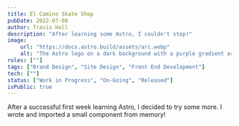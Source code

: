 ```yaml
---
title: El Camino Skate Shop
pubDate: 2022-07-08
author: Travis Hall
description: "After learning some Astro, I couldn't stop!"
image:
    url: "https://docs.astro.build/assets/arc.webp"
    alt: "The Astro logo on a dark background with a purple gradient arc."
roles: [""]
tags: ["Brand Design", "Site Design", "Front End Development"]
tech: [""]
status: ["Work in Progress", "On-Going", "Released"]
isPublic: true
---
```


<div class="text-teal-950 dark:text-white">

After a successful first week learning Astro, I decided to try some more. I wrote and imported a small component from memory!

</div>